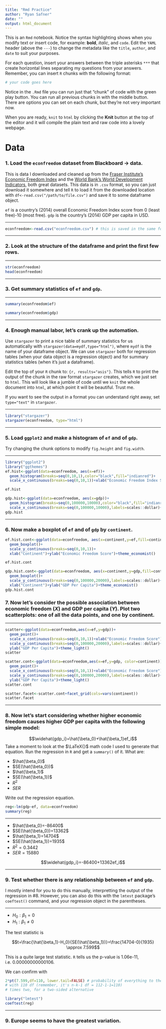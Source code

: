```yaml
---
title: "Rmd Practice"
author: "Ryan Safner"
date: ""
output: html_document
---
```


This is an `Rmd` notebook. Notice the syntax highlighting shows when you modify text or insert code, for example: **bold**, *italic*, and `code`. Edit the `YAML` header (above the `---`) to change the metadata like the `title`, `author`, and `date` to suit your purposes. 

For each question, insert your answers between the triple asterisks `***` that create horizontal lines separating my questions from your answers. Remember, you can insert `R` chunks with the following format:

```r
# your code goes here 
```

Notice in the `.Rmd` file you can run just that "chunk" of code with the green play button. You can run all previous chunks in with the middle button. There are options you can set on each chunk, but they're not very important now. 

When you are ready, `knit` to `html` by clicking the **Knit** button at the top of the editor and it will compile the plain text and raw code into a lovely webpage.  

# Data 

### 1. Load the `econfreedom` dataset from Blackboard $\rightarrow$ data. 

This is data I downloaded and cleaned up from the [Fraser Institute's Economic Freedom Index](https://www.fraserinstitute.org/economic-freedom/dataset) and the [World Bank's World Development Indicators](https://data.worldbank.org/indicator/NY.GDP.PCAP.CD), both great datasets. This data is in `.csv` format, so you can just download it somewhere and tell `R` to load it from the downloaded location with `df<-read.csv("/path/to/file.csv")` and save it to some dataframe object.

`ef` is a country's (2014) overall Economic Freedom Index score from 0 (least free)-10 (most free). `gdp` is the country's (2014) GDP per capita in USD. 

***

```r
econfreedom<-read.csv("econfreedom.csv") # this is saved in the same folder in this repository 
```

***

### 2. Look at the structure of the dataframe and print the first few rows. 

***

```r
str(econfreedom)
head(econfreedom)
```
***

### 3. Get summary statistics of `ef` and `gdp`. 

***

```r
summary(econfreedom$ef)

summary(econfreedom$gdp)
```

***

### 4. Enough manual labor, let's crank up the automation. 

Use `stargazer` to print a nice table of summary statistics for us automatically with `stargazer(data=mydf,type="html")`, where `mydf` is the name of your dataframe object. We can use `stargazer` both for regression tables (when your data object is a regression object) and for summary statistics tables (when it's just a dataframe). 

Edit the top of your `R` chunk to: `{r, results="asis"}`. This tells `R` to print the output of the chunk in the raw format `stargazer` creates, which we just set to `html`. This will look like a jumble of code until we `knit` the whole document into `html`, at which point it will be beautiful. Trust me. 

If you want to see the output in a format you can understand right away, set `type="text"` in `stargazer`. 

***

```r
library("stargazer")
stargazer(econfreedom, type="html")
```

***

### 5. Load `ggplot2` and make a histogram of `ef` and of `gdp`. 

Try changing the chunk options to modify `fig.height` and `fig.width`. 

***

```r
library("ggplot2")
library("ggthemes")
ef.hist<-ggplot(data=econfreedom, aes(x=ef))+
  geom_histogram(breaks=seq(0,10,1),color="black",fill="indianred")+
  scale_x_continuous(breaks=seq(0,10,1))+xlab("Economic Freedom Index Score")+ylab("Number of Countries")+theme_economist()

ef.hist
```

```R
gdp.hist<-ggplot(data=econfreedom, aes(x=gdp))+
  geom_histogram(breaks=seq(0,100000,10000),color="black",fill="indianred")+
  scale_x_continuous(breaks=seq(0,100000,10000),labels=scales::dollar)+xlab("Economic Freedom Index Score")+ylab("Number of Countries")+theme_fivethirtyeight()
gdp.hist
```

***

### 6. Now make a boxplot of `ef` and of `gdp` by `continent`. 

```r
ef.hist.cont<-ggplot(data=econfreedom, aes(x=continent,y=ef,fill=continent))+
  geom_boxplot()+
  scale_y_continuous(breaks=seq(0,10,1))+
  xlab("Continent")+ylab("Economic Freedom Score")+theme_economist()

ef.hist.cont
```

```r
gdp.hist.cont<-ggplot(data=econfreedom, aes(x=continent,y=gdp,fill=continent))+
  geom_boxplot()+
  scale_y_continuous(breaks=seq(0,100000,20000),labels=scales::dollar)+
  xlab("Continent")+ylab("GDP Per Capita")+theme_economist()
gdp.hist.cont
```

### 7. Now let's consider the possible association between economic freedom ($X$) and GDP per capita ($Y$). Plot two scatterplots: one of all the data points, and one by continent. 

***

```r
scatter<-ggplot(data=econfreedom,aes(x=ef,y=gdp))+
  geom_point()+
  scale_x_continuous(breaks=seq(0,10,1))+xlab("Economic Freedom Score")+
  scale_y_continuous(breaks=seq(0,100000,20000),labels=scales::dollar)+
  ylab("GDP Per Capita")+theme_light()
scatter 
```

```r
scatter.cont<-ggplot(data=econfreedom,aes(x=ef,y=gdp, color=continent))+
  geom_point()+
  scale_x_continuous(breaks=seq(0,10,1))+xlab("Economic Freedom Score")+
  scale_y_continuous(breaks=seq(0,100000,20000),labels=scales::dollar)+
  ylab("GDP Per Capita")+theme_light()
scatter.cont 
```

```r
scatter.facet<-scatter.cont+facet_grid(cols=vars(continent))
scatter.facet
```

***

### 8. Now let's start considering whether higher economic freedom causes higher GDP per capita with the following simple model: 

$$\widehat{gdp_i}=\hat{\beta_0}+\hat{\beta_1}ef_i$$
Take a moment to look at the $\LaTeX{}$ math code I used to generate that equation. Run the regression in `R` and get a `summary()` of it. What are:

- $\hat{\beta_0}$
- $SE(\hat{\beta_0})$
- $\hat{\beta_1}$
- $SE(\hat{\beta_1})$
- $R^2$
- $SER$

Write out the regression equation. 

```r
reg<-lm(gdp~ef, data=econfreedom)
summary(reg)
```

***

- $\hat{\beta_0}=-86400$
- $SE(\hat{\beta_0})=13362$
- $\hat{\beta_1}=14704$
- $SE(\hat{\beta_1})=1935$
- $R^2=0.3442$
- $SER=15880$

$$\widehat{gdp_i}=-86400+13362ef_i$$

***

### 9. Test whether there is any relationship between `ef` and `gdp`. 

I mostly intend for you to do this manually, interpretting the output of the regression in \#8. However, you can also do this with the `lmtest` package's `coeftest()` command, and your regression object in the parentheses. 

***

- $H_0: \beta_1=0$
- $H_1: \beta_1 \neq 0$ 

The test statistic is 

$$t=\frac{\hat{\beta_1}-H_0}{SE(\hat{\beta_1})}=\frac{14704-0}{1935} \approx 7.599$$

This is a quite large test statistic. `R` tells us the p-value is 1.06e-11, i.e. 0.00000000000106. 

We can confirm with

```r
2*pt(7.599,df=110, lower.tail=FALSE) # probability of everything to the right of t=7.599
# with 110 df (remember, it's n-k-1 df = 112-1-1=110)
# times two, for a two-sided alternative 
```


```r
library("lmtest")
coeftest(reg)
```

***


### 9. Europe seems to have the greatest variation. 
